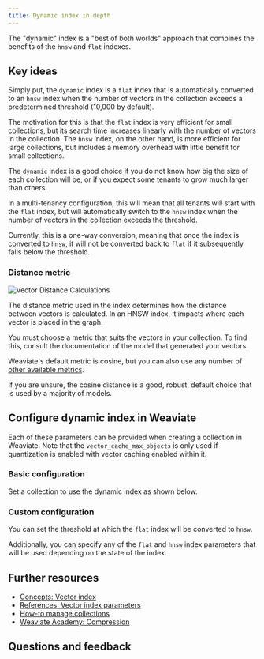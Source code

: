 ```yaml
---
title: Dynamic index in depth
---
```



The "dynamic" index is a "best of both worlds" approach that combines the benefits of the `hnsw` and `flat` indexes.


<DynamicAsyncRequirements/>

## <i class="fa-solid fa-square-chevron-right"></i> Key ideas

Simply put, the `dynamic` index is a `flat` index that is automatically converted to an `hnsw` index when the number of vectors in the collection exceeds a predetermined threshold (10,000 by default).

The motivation for this is that the `flat` index is very efficient for small collections, but its search time increases linearly with the number of vectors in the collection. The `hnsw` index, on the other hand, is more efficient for large collections, but includes a memory overhead with little benefit for small collections.

The `dynamic` index is a good choice if you do not know how big the size of each collection will be, or if you expect some tenants to grow much larger than others.

In a multi-tenancy configuration, this will mean that all tenants will start with the `flat` index, but will automatically switch to the `hnsw` index when the number of vectors in the collection exceeds the threshold.

Currently, this is a one-way conversion, meaning that once the index is converted to `hnsw`, it will not be converted back to `flat` if it subsequently falls below the threshold.

### <i class="fa-solid fa-chalkboard"></i> Distance metric

![Vector Distance Calculations](../../../../blog/2024-03-26-intel/img/vector_distance.png)

The distance metric used in the index determines how the distance between vectors is calculated. In an HNSW index, it impacts where each vector is placed in the graph.

You must choose a metric that suits the vectors in your collection. To find this, consult the documentation of the model that generated your vectors.

Weaviate's default metric is cosine, but you can also use any number of [other available metrics](/developers/weaviate/config-refs/distances.md).

If you are unsure, the cosine distance is a good, robust, default choice that is used by a majority of models.

## <i class="fa-solid fa-square-chevron-right"></i> Configure dynamic index in Weaviate

Each of these parameters can be provided when creating a collection in Weaviate. Note that the `vector_cache_max_objects` is only used if quantization is enabled with vector caching enabled within it.

### <i class="fa-solid fa-code"></i> Basic configuration

Set a collection to use the dynamic index as shown below.

<FilteredTextBlock
  text={PyCode}
  startMarker="# START ConfigDynamic"
  endMarker="# END ConfigDynamic"
  language="py"
/>

### <i class="fa-solid fa-code"></i> Custom configuration

You can set the threshold at which the `flat` index will be converted to `hnsw`.

Additionally, you can specify any of the `flat` and `hnsw` index parameters that will be used depending on the state of the index.

<FilteredTextBlock
  text={PyCode}
  startMarker="# START CustomConfigDynamic"
  endMarker="# END CustomConfigDynamic"
  language="py"
/>

## <i class="fa-solid fa-square-chevron-right"></i> Further resources

- [Concepts: Vector index](/developers/weaviate/concepts/indexing/vector-indexes)
- [References: Vector index parameters](/developers/weaviate/config-refs/schema/vector-index.md)
- [How-to manage collections](/developers/weaviate/manage-data/collections.mdx)
- [Weaviate Academy: Compression](../compression/index.md)

## Questions and feedback


<DocsFeedback/>

